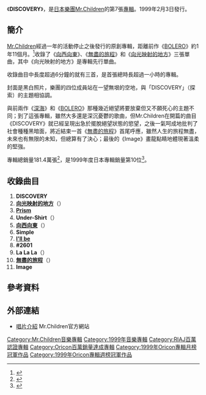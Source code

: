 {{Infobox Album
| Name           = DISCOVERY
| Type           = 專輯
| Artist         = [[Mr.Children|Mr.Children]]
| Released       = 1999年2月3日
| Recorded       =
| Genre          = [[J-POP|J-POP]]
| Length         = 63分33秒
| Label          = [[TOY'S_FACTORY|TOY'S FACTORY]]
| Producer       = [[小林武史|小林武史]]
| Reviews        =
| Chart position = * 週間最高排行第1位（[[Oricon公信榜|Oricon]]）
* 1999年2月度月間排行第1位（[[Oricon公信榜|Oricon]]）
* 1999年度年間排行第10位（[[Oricon公信榜|Oricon]]）
| Certification  = Million（[[日本唱片協會|日本唱片協會]]）
| Last album     = [[BOLERO_(專輯)|BOLERO]]<br />（1997年）
| This album     = '''DISCOVERY'''<br />（1999年）
| Next album     = [[1/42|1/42]]<br />（1999年）
| Misc           = {{Singles
 | Name          = DISCOVERY
 | Type          = 錄音室專輯
 | Single 1      = [[向西向東|向西向東]]
 | Single 1 date = 1998年2月11日
 | Single 2      = [[無盡的旅程|無盡的旅程]]
 | Single 2 date = 1998年10月21日
 | Single 3      = [[向光映射的地方|向光映射的地方]]
 | Single 3 date = 1999年1月13日
 | Single 4      = [[I'LL_BE_(Mr.Children單曲)|I'LL BE]]
 | Single 4 date = 1999年5月12日
  }}
}}
《'''DISCOVERY'''》，是[[日本|日本]][[樂團|樂團]][[Mr.Children|Mr.Children]]的第7張[[錄音室專輯|專輯]]。1999年2月3日發行。

==簡介==
[[Mr.Children|Mr.Children]]經過一年的活動停止之後發行的原創專輯，距離前作《[[BOLERO_(專輯)|BOLERO]]》約1年11個月。<ref>{{Cite web |url=http://www.nikkeibp.co.jp/archives/050/50057.html |script-title=ja:Mr.Childrenが２年ぶりのアルバム発売、活動休止の真相がいま明らかに |accessdate=2010-12-05 |archive-date=2012-09-07 |archive-url=https://archive.is/20120907202815/http://www.nikkeibp.co.jp/archives/050/50057.html |dead-url=no }}</ref>收錄了《[[向西向東|向西向東]]》、《[[無盡的旅程|無盡的旅程]]》和《[[向光映射的地方|向光映射的地方]]》三張單曲，其中《向光映射的地方》是專輯先行單曲。

收錄曲目中長度超過6分鐘的就有三首，是首張總時長超過一小時的專輯。

封面是黑白照片，樂團的四位成員站在一望無垠的空地，與「DISCOVERY」（探索）的主題相協調。

與前兩作《[[深海_(專輯)|深海]]》和《[[BOLERO_(專輯)|BOLERO]]》那種幾近絕望將要放棄但又不願死心的主題不同；到了這張專輯，雖然大多還是深沉憂鬱的歌曲，但Mr.Children在開篇的曲目《DISCOVERY》就已經呈現出急於擺脫絕望狀態的慾望，之後一氣呵成地批判了社會種種黑暗面，將近結束一首《[[無盡的旅程|無盡的旅程]]》首尾呼應，雖然人生的旅程無盡，未來也有無限的未知，但總算有了決心；最後的《Image》畫龍點睛地體現著溫柔的堅強。

專輯總銷量181.4萬張<ref>{{Cite web |url=http://www.oricon.co.jp/news/music/41005/ |script-title=ja:ミスチル、ニューアルバム完成！ |accessdate=2010-12-05 |archive-date=2012-03-29 |archive-url=https://web.archive.org/web/20120329061518/http://www.oricon.co.jp/news/music/41005/ |dead-url=no }}</ref>，是1999年度日本專輯銷量第10位<ref>{{Cite web |url=http://www.musictvprogram.com/corner-ranking-1999.html |script-title=ja:1999年間アルバムランキング TOP50 |access-date=2010-12-05 |archive-url=https://web.archive.org/web/20101225010223/http://www.musictvprogram.com/corner-ranking-1999.html |archive-date=2010-12-25 |dead-url=yes }}</ref>。

==收錄曲目==
# '''DISCOVERY'''
# '''[[向光映射的地方|向光映射的地方]]'''（{{lang|ja|光の射す方へ}}）
# '''[[無盡的旅程|Prism]]'''
# '''Under-Shirt'''（{{lang|ja|アンダーシャツ}}）
# '''[[向西向東|向西向東]]'''（{{lang|ja|ニシエヒガシエ}}）
# '''Simple'''
# '''[[I'LL_BE_(Mr.Children單曲)|I'll be]]'''
# '''#2601'''
# '''La La La'''（{{lang|ja|ラララ}}）
# '''[[無盡的旅程|無盡的旅程]]'''（{{lang|ja|終わりなき旅}}）
# '''Image'''

==參考資料==
{{reflist}}

==外部連結==
*[http://www.mrchildren.jp/disco/album/album07.html 唱片介紹]{{Wayback|url=http://www.mrchildren.jp/disco/album/album07.html |date=20101203094804 }} Mr.Children官方網站

{{Mr.Children}}
{{Oricon專輯月榜冠軍 (1990年代後期)|1999年2月}}

{{DEFAULTSORT:Discovery}}
[[Category:Mr.Children音樂專輯|Category:Mr.Children音樂專輯]]
[[Category:1999年音樂專輯|Category:1999年音樂專輯]]
[[Category:RIAJ百萬認證專輯|Category:RIAJ百萬認證專輯]]
[[Category:Oricon百萬銷量達成專輯|Category:Oricon百萬銷量達成專輯]]
[[Category:1999年Oricon專輯月榜冠軍作品|Category:1999年Oricon專輯月榜冠軍作品]]
[[Category:1999年Oricon專輯週榜冠軍作品|Category:1999年Oricon專輯週榜冠軍作品]]